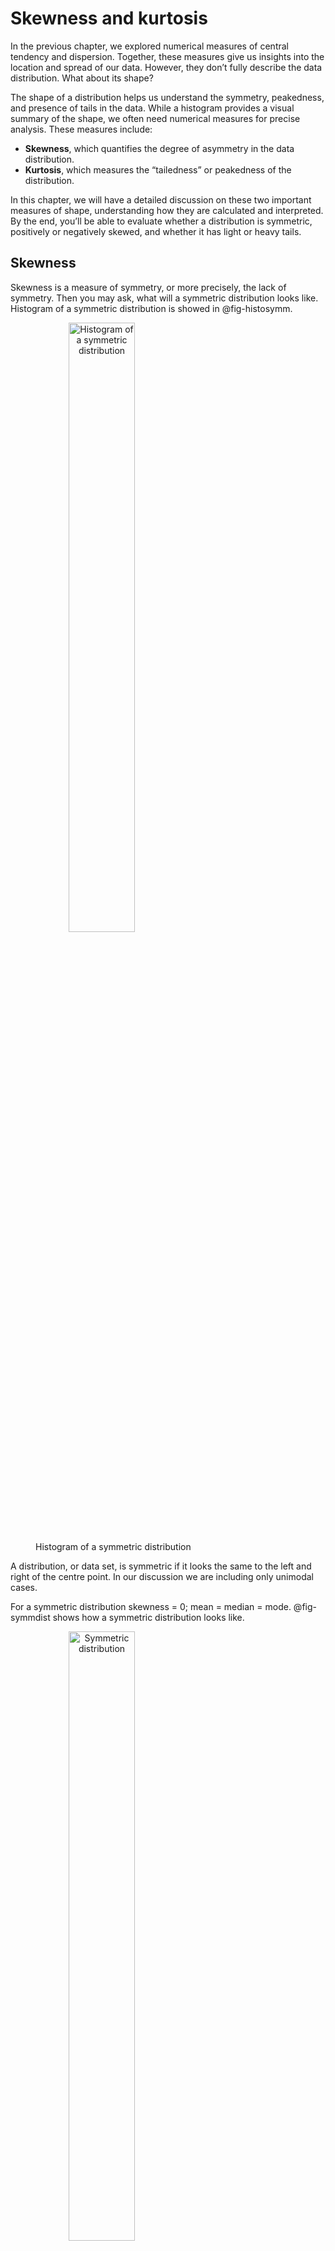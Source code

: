 # Skewness and kurtosis

In the previous chapter, we explored numerical measures of central tendency and dispersion. Together, these measures give us insights into the location and spread of our data. However, they don’t fully describe the data distribution. What about its shape?

The shape of a distribution helps us understand the symmetry, peakedness, and presence of tails in the data. While a histogram provides a visual summary of the shape, we often need numerical measures for precise analysis. These measures include:

-   **Skewness**, which quantifies the degree of asymmetry in the data distribution.
-   **Kurtosis**, which measures the "tailedness" or peakedness of the distribution.

In this chapter, we will have a detailed discussion on these two important measures of shape, understanding how they are calculated and interpreted. By the end, you’ll be able to evaluate whether a distribution is symmetric, positively or negatively skewed, and whether it has light or heavy tails.

## Skewness

Skewness is a measure of symmetry, or more precisely, the lack of symmetry. Then you may ask, what will a symmetric distribution looks like. Histogram of a symmetric distribution is showed in @fig-histosymm.

![Histogram of a symmetric distribution](images/Hist1.png){#fig-histosymm fig-align="center" width="50%" style="text-align:center;"}

A distribution, or data set, is symmetric if it looks the same to the left and right of the centre point. In our discussion we are including only unimodal cases.

::: {.callout-important title="Note"}
For a symmetric distribution skewness = 0; mean = median = mode. @fig-symmdist shows how a symmetric distribution looks like.
:::

![Symmetric distribution](images/image3_5.jpeg){#fig-symmdist fig-align="center" width="50%" style="text-align:center;"}

@fig-histodata shows a model data set with skewness = 0 (symmetric distribution) 

![Data set with skewness = 0](images/image4_5.jpeg){#fig-histodata fig-align="center" width="50%" style="text-align:center;"}

### Negatively skewed

A negatively skewed distribution, also known as a left-skewed distribution, is characterized by a longer tail on the left side of the distribution. The bulk of the data values, or the "mass" of the distribution, is concentrated on the right, as shown in @fig-leftskew.

This type of distribution is referred to as left-skewed, left-tailed, or skewed to the left because of the extended left tail. In such cases, the numerical relationship between the mean, median, and mode typically follows this pattern:

Mean \< Median \< Mode

This occurs because the mean is pulled towards the longer tail, while the median and mode remain closer to the center of the data's bulk.

![Left skewed or negatively skewed distribution](images/image5_5.jpeg){#fig-leftskew fig-align="center" style="text-align:center;" width="50%"}

@fig-negskewed shows a model dataset with negative skewness.

![Negatively skewed data set](images/image6_5.jpeg){#fig-negskewed fig-align="center" style="text-align:center;" width="50%"}

### Positively skewed

A positively skewed distribution, also known as a right-skewed distribution, is characterized by a longer tail on the right side. The bulk of the data values, or the "mass" of the distribution, is concentrated on the left, as illustrated in @fig-posskewed.

This type of distribution is referred to as right-skewed, right-tailed, or skewed to the right, due to the extended tail on the right. In such cases, the relationship between the mean, median, and mode typically follows this pattern:

Mean \> Median \> Mode

This occurs because the mean is influenced by the extreme values in the longer right tail, while the median and mode remain closer to the center of the data's bulk.

![Right skewed or positively skewed distribution](images/image7_5.jpeg){#fig-posskewed fig-align="center" style="text-align:center;" width="50%"}

@fig-rightskeweddat shows a model dataset with positive skewness.

![Data set with positive skewness or right skewed](images/image8_5.jpeg){#fig-rightskeweddat fig-align="center" style="text-align:center;" width="50%"}

## Measures of skewness

The direction and extent of skewness can be measured in various ways. We shall discuss four measures.

### Karl Pearson's coefficient of skewness ($S_{k}$)

You have noticed that the mean, median and mode are not equal in a skewed distribution. The Karl Pearson's measure of skewness is based upon the divergence of mean from mode in a skewed distribution.

$$S_{k} = \frac{mean - mode}{\text{standard deviation}}$$ {#eq-karlsq}

The sign of $S_{k}$ gives the direction of skewness and its magnitude gives the extent of skewness. If $S_{k}$ \> 0, the distribution is positively skewed, and if $S_{k}$ \< 0 it is negatively skewed.

In @eq-karlsq since mode is used, there is a problem that if mode is not defined for a distribution we cannot find $S_{k}$. But empirical relation between mean, median and mode states that, for a moderately symmetrical distribution $\ mean - mode \approx 3(mean - median)$. So @eq-karlsq can be written as

$$S_{k} = \frac{3(mean - median)}{\text{standard deviation}}$$ {#eq-karlsq2}

**Example 7.1** Compute the Karl Pearson's coefficient of skewness from the following data:

| Height (*x*) | frequency (*f*) |
|:------------:|:---------------:|
|      58      |       10        |
|      59      |       18        |
|      60      |       30        |
|      61      |       42        |
|      62      |       35        |
|      63      |       28        |
|      64      |       16        |
|      65      |        8        |

: Model dataset for skewness calculation {#tbl-skewnessmodel .bordered}

**Solution 7.1**

```{r ex75, echo=FALSE,warning=FALSE,results='asis'}
#| label: tbl-karlskew
#| tbl-cap: "Karl Pearson's coefficient of skewness"
#| fig-cap: "Karl Pearson's coefficient of skewness"  
#| filters: 
#| - parse-latex  


library(knitr)
library(kableExtra)
dt<-read.csv("csv/Book23.csv")
colnames(dt) <- c("Height ($x_{i}$)","frequency ($f_{i}$)","$f_{i}x_{i}$","$f_{i}x_{i}^{2}$")
dt %>%
  kbl(booktabs = TRUE, align = "c", escape = FALSE) %>%
   kable_classic(full_width = F, html_font = "Georgia") %>%
kable_styling(
    # latex_options = "HOLD_position", 
    full_width = FALSE,
    position = "center", 
    bootstrap_options = "bordered"
  ) 
```

Mean, $\overline{x} = \frac{\sum_{i = 1}^{n}{f_{i}x_{i}}}{\sum_{i = 1}^{n}f_{i}}$ = $\frac{11482}{187} = 61.40$

${Sample\ variance,\ s}^{2}$ using @eq-sdfreq = $\frac{705588 - \frac{\left( 11482 \right)^{2}}{187}}{186} = 3.123$

$Standard\ deviation,\ s = \sqrt{3.123} = 1.76$

To calculate the median, refer to the table @tbl-karlcf. Locate the cumulative frequency just greater than $\frac{n + 1}{2}$, and the corresponding value of $x$ will be the median ($Q_2$).

Here, $\frac{n + 1}{2} = \frac{187 + 1}{2} = \frac{188}{2} = 94$.\
From the table @tbl-karlcf, it is evident that the median is 61.

| Height ($x_{i}$) | frequency ($f_{i}$) | cumulative frequency |
|:----------------:|:-------------------:|:--------------------:|
|        58        |         10          |          10          |
|        59        |         18          |          28          |
|        60        |         30          |          58          |
|        61        |         42          |         100          |
|        62        |         35          |         135          |
|        63        |         28          |         163          |
|        64        |         16          |         179          |
|        65        |          8          |         187          |

: Cumulative frequency for skewness calculation {#tbl-karlcf .bordered}

using @eq-karlsq2

$$S_{k} = \frac{3(61.40 - 61)}{1.76} = \frac{1.2}{1.76} = 0.68$$

Hence, the Karl Pearson's coefficient of skewness $S_{k}$ = $0.68$, Thus the distribution is positively skewed.

### Bowley's measure of skewness (*S*~Q~)

Karl Pearson's coefficient of skewness is most commonly used skewness measure. However, in order to use it you must know the mean, mode (or median) and standard deviation for your data. Sometimes you might not have that information; instead you might have information about quartiles. If that's the case, you can use Bowley's measure of skewness as an alternative to find out more about the asymmetry of your distribution. It's very useful if you have extreme data values (outliers) or if you have an open-ended distribution.

$${Bowley’s\ measure\ of\ Skewness,\ S}_{Q} = \frac{\left( Q_{3} - Q_{2} \right) - \left( Q_{2} - Q_{1} \right)}{\left( Q_{3} - Q_{2} \right) + \left( Q_{2} - Q_{1} \right)}$$ {#eq-bowleyssk}

Where $Q_{1}$ = 1^st^ quartile; $Q_{2}$ = median; $Q_{3}$ = 3^rd^ quartile

Equation can be further modified into

$$S_{Q} = \frac{Q_{3} - 2Q_{2} + Q_{1}}{Q_{3} - Q_{1}}$$ {#eq-bowleyssk2}

-   $S_{Q}$ = 0 means that the curve is symmetrical.

-   $S_{Q}$ \> 0 means the curve is positively skewed.

-   $S_{Q}$\< 0 means the curve is negatively skewed.

Lets find Bowley's measure of skewness for @tbl-skewnessmodel in Example 7.1 from the cumulative frequency in @tbl-karlcf, quartiles can be calculated. Calculation of $\text{Q}_{1}$, $Q_{2}$, $Q_{3}$ is given in @sec-quartile.

$${Q}_{1} = 60$$

$$Q_{2} = 61$$

$$Q_{3} = 63$$

$$S_{Q} = \frac{63 - (2 \times 61) + 60}{63 - 60} = \ \frac{1}{3} = 0.33$$

Since $S_{Q}$ \> 0 means the curve is positively skewed.

### Kelly's measure of skewness (*S*~p~)

Bowley's measure of skewness is based on the middle 50% of the observations; it leaves 25% of the observations on each extreme of the distribution. As an improvement over Bowley's measure, Kelly has suggested a measure based on Percentiles, including *P*~10~ and *P*~90~ so that only 10% of the observations on each extreme are ignored.

$${Kelly's\ Measure\ of\ Skewness,\ S}_{p} = \frac{\left( P_{90} - P_{50} \right) - \left( P_{50} - P_{10} \right)}{\left( P_{90} - P_{50} \right) + \left( P_{50} - P_{10} \right)}$$ {#eq-kellyskew}

::: {.callout-note appearance="simple"}
**Try yourself**\
Try to find Kelly's Measure of Skewness for @tbl-skewnessmodel
:::

### Measure based on moments

Before going into measuring skewness using moments, one should know what a moment is:

**Moments**

The ***r***^**th**^ **moment about mean** of a distribution, denoted by $\mu_r$ is given by

$$\mu_{r} = \frac{\sum_{i = 1}^{N}{f_{i}\left( x_{i} - \overline{x} \right)^{r}}}{N}$$ {#eq-moments}

Where, $f_{i}$ is the frequency of *i*^th^ observation or class mark$\ x_{i}$, $N = \sum_{}^{}f_{i}$, number of observations

Moment about mean is also called as **central moment**.

If *r* = 0, $\mu_{0} = \frac{\sum_{i = 1}^{N}{f_{i}\left( x_{i} - \overline{x} \right)^{0}}}{N}$ = 1

If *r* = 1, $\mu_{1} = \frac{\sum_{i = 1}^{N}{f_{i}\left( x_{i} - \overline{x} \right)^{1}}}{N}$ = 0 (sum of deviation about mean is zero)

If *r* = 2, $\mu_{2} = \frac{\sum_{i = 1}^{N}{f_{i}\left( x_{i} - \overline{x} \right)^{2}}}{N}$ = $\sigma^{2}$, Population variance  

::: {.callout-important title="Note"}
It should be remembered that first moment about mean is 0 and second moment about mean is **variance**.
:::

For @tbl-skewnessmodel in Example 7.1 given above, calculate third central moment, $\mu_{3}$

```{r ex76, echo=FALSE,warning=FALSE,results='asis'}
#| label: tbl-moment3
#| tbl-cap: "Third central moment calculation"  
#| fig-cap: "Third central moment calculation" 
#| filters: 
#| - parse-latex   

library(knitr)
library(kableExtra)
dt<-read.csv("csv/Book24.csv")
colnames(dt) <- c("Height ($x_{i}$)","frequency ($f_{i}$)","$\\left( x_{i}-\\overline{x} \\right)^{3}$","${f_{i}\\left( x_{i}-\\overline{x}\\right)}^{3}$")
dt %>%
  kbl(booktabs = TRUE, align = "c", escape = FALSE) %>%
   kable_classic(full_width = F, html_font = "Georgia") %>%
kable_styling(
    # latex_options = "HOLD_position", 
    full_width = FALSE,
    position = "center", 
    bootstrap_options = "bordered"
  )
```

Mean = 61.40

$$\mu_{3} = \frac{\sum_{i = 1}^{N}{f_{i}\left( x_{i} - \overline{x} \right)^{3}}}{N} = \ \frac{49.832}{187} = 0.266$$  

In short values of following moments about mean are

| Moments about mean |    Value     |
|:------------------:|:------------:|
|    $$\mu_{0}$$     |      1       |
|    $$\mu_{1}$$     |      0       |
|    $$\mu_{2}$$     | $\sigma^{2}$ |

: Moments about mean {#tbl-momentsabtmean .bordered}  

#### Beta one and gamma one

The moment measure of skewness is based on the property that, for a symmetrical distribution, all odd ordered central moments are equal to zero. We note that $\mu_{1}$ = 0, for every distribution, therefore, the lowest order moment that can provide an absolute measure of skewness is $\mu_{3}$. So measures of skewness are based on $\mu_{3}$.

$$\beta_{1} = \frac{\mu_{3}^{2}}{\mu_{2}^{3}}$$ {#eq-betaone}

Pronounced as 'beta one'.

$\beta_{1}$= 0 means that the curve is symmetrical. The greater the value of $\beta_{1}$ the more skewed the distribution. One serious limitation of $\beta_{1}$ is that it cannot tell the direction of skewness *i*.*e*. whether it is positive or negative. Since $\mu_{2}$ is always positive (as it is variance) and $\mu_{3}^{2}$ is positive, $\beta_{1}$ will be positive always. This drawback is removed by calculating $\text{γ}_{1}$, called as Karl Pearson's$\text{γ}_{1}$, pronounced as 'gamma one'.

$$\gamma_{1} = \sqrt{\beta_{1}} = \frac{\mu_{3}}{\mu_{2}^{3}}$$ {#eq-gammaone}

If $\mu_{3}$ is positive $\gamma_{1}$ is positive, If $\mu_{3}$ is negative $\gamma_{1}$ is negative

-   $\gamma_{1}$= 0 means that the curve is symmetrical.

-   $\gamma_{1}$ \> 0 means the curve is positively skewed.

-   $\gamma_{1}$\< 0 means the curve is negatively skewed.

For @tbl-skewnessmodel in Example 7.1, $\beta_{1}$ and $\gamma_{1}$ can be calculated as follows

$\mu_{3}$= 0.226

$\mu_{2}$= 3.123

$\beta_{1} = \frac{\mu_{3}^{2}}{\mu_{2}^{3}}$ = $\frac{\left( 0.226 \right)^{2}}{\left( 3.123 \right)^{3}} = \ \frac{0.051}{30.46} = 0.0016$

$\gamma_{1} = \sqrt{\beta_{1}} = \ \sqrt{0.0016} = + 0.04$

Since $\mu_{3}$ is positive $\gamma_{1}$is positive. Since $\gamma_{1}$ is slightly greater than 0, distribution is a slightly skewed to right.

## Kurtosis

Kurtosis is a statistical measure that describes the shape of a distribution's frequency curve, focusing on its relative peakedness. While skewness measures the asymmetry or lack of symmetry in a distribution, kurtosis evaluates how sharp or flat the peak of the curve is. There are three categories of frequency curves depending upon the shape of their peak as shown in @fig-kurtopeak.

![Three categories of frequency curves](images/image10_5.jpeg){#fig-kurtopeak fig-align="center" style="text-align:center;" width="40%"}

Kurtosis refers to degree of flatness or peakedness of the curve. It is measured relative to the peakedness of normal curve. The normal curve is considered as *mesokurtic*. If a curve is more peaked than normal curve, it is called *leptokurtic*. If a curve is more flat-topped than normal curve, it is called *platykurtic*. The condition of peakedness (leptokurtic) or flatness (platykurtic) is called **kurtosis of excess**.

### Measure of kurtosis

Kurtosis is measured using $\beta_{2}$ 'beta two' and $\gamma_{2}$ 'gamma two' given by Karl Pearson

$$\beta_{2} = \frac{\mu_{4}}{\mu_{2}^{2}}$$ {#eq-beta2}

Where, $\mu_{4}$ is the 4^th^ central moment, $\mu_{2}$ is the 2^nd^ central moment

-   $\beta_{2}$= 3 means that the curve is mesokurtic.

-   $\beta_{2}$ \> 3 means the curve is leptokurtic.

-   $\beta_{2}$\< 3 means the curve is platykurtic.

$$\gamma_{2} = \beta_{2} - 3$$ {#eq-gamma2}

-   $\gamma_{2}$= 0 means that the curve is mesokurtic.

-   $\gamma_{2}$ \> 0 means the curve is leptokurtic.

-   $\gamma_{2}$\< 0 means the curve is platykurtic.

For @tbl-skewnessmodel in Example 7.1, kurtosis can be examined as follows

```{r ex77, echo=FALSE,warning=FALSE,results='asis'}
#| label: tbl-kutocalc
#| tbl-cap: "Measures of kurtosis"
#| fig-cap: "Measures of kurtosis"  
#| filters: 
#| - parse-latex    

library(knitr)
library(kableExtra)
dt<-read.csv("csv/Book25.csv")
colnames(dt) <- c('Height ($x_{i}$)','frequency ($f_{i}$)','$\\left( x_{i}-\\overline{x} \\right)^{4}$','${f_{i}\\left( x_{i}-\\overline{x}\\right)}^{4}$')
dt %>%
  kbl(booktabs = TRUE, align = "c", escape = FALSE) %>%
   kable_classic(full_width = F, html_font = "Georgia") %>%
kable_styling(
    # latex_options = "HOLD_position", 
    full_width = FALSE,
    position = "center", 
    bootstrap_options = "bordered"
  )  
```

Mean, $\overline{x}$= 61.40

$\mu_{2}$ = 3.123 (calculation shown in previous example)

$\mu_{4} = \frac{\sum_{i = 1}^{N}{f_{i}\left( x_{i} - \overline{x} \right)^{4}}}{N} = \frac{4312.747}{187} = 23.062$

$\beta_{2} = \frac{\mu_{4}}{\mu_{2}^{2}} = \frac{23.062}{\left( 3.123 \right)^{2}} = 2.364$

$\beta_{2}$ is 2.364, which is close to 3, distribution can be considered slightly platykurtic close to symmetric.

You can verify the frequency curve of Example 7.1 @fig-freqcurvex, it can be seen that it is slightly right tailed (positively skewed)

![Frequency curve of Example 7.1](images/image11_5.jpeg){#fig-freqcurvex fig-align="center" style="text-align:center;" width="40%"}

 \
 \
 

::: {.callout-caution title="Historical Insights"}
**"Crabs and kurtosis"**

The story of **kurtosis** and **skewness** begins with a fascinating scientific journey involving **crabs**! In the late 1800s, Karl Pearson, a pioneering statistician, worked with biologist Walter Weldon to study variations in the size of crustaceans, like crabs. They noticed that the data didn't follow the usual normal pattern, so Pearson developed new tools to better understand the shapes of these unusual data distributions.

He created the concept of **skewness** to measure whether the data was symmetrical or had long tails on one side. Then, he developed **kurtosis**, a measure of how "peaked" or "flat" the data distribution was compared to the normal curve. These ideas helped statisticians better analyze data that didn’t fit the typical patterns, paving the way for modern statistical tools we still use today! [@fiori2009kurtosis]
:::

::: {.callout-tip title="Quotes to Inspire"}
**"We are just statistics, born to consume resources" -- Horace**
:::
